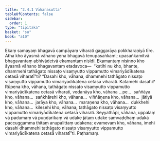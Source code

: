```yaml
---
title: "2.4.1 Vāhanasutta"
tableOfContents: false
sidebar:
  order: 1
type: "tipitaka"
basket: "su"
book: "a10"
---
```



<DynamicBreadcrumb />

<Division number="81" book="a10">

<Paragraph number="610" book="a10">
Ekaṃ samayaṃ bhagavā campāyaṃ viharati gaggarāya pokkharaṇiyā tīre. Atha kho āyasmā vāhano yena bhagavā tenupasaṅkami; upasaṅkamitvā bhagavantaṃ abhivādetvā ekamantaṃ nisīdi. Ekamantaṃ nisinno kho āyasmā vāhano bhagavantaṃ etadavoca—  “katihi nu kho, bhante, dhammehi tathāgato nissaṭo visaṃyutto vippamutto vimariyādīkatena cetasā viharatī”ti?
</Paragraph>

<Paragraph number="611" book="a10">
“Dasahi kho, vāhana, dhammehi tathāgato nissaṭo visaṃyutto vippamutto vimariyādīkatena cetasā viharati. Katamehi dasahi? Rūpena kho, vāhana, tathāgato nissaṭo visaṃyutto vippamutto vimariyādīkatena cetasā viharati, vedanāya kho, vāhana …pe…  saññāya kho, vāhana…  saṅkhārehi kho, vāhana…  viññāṇena kho, vāhana…  jātiyā kho, vāhana…  jarāya kho, vāhana…  maraṇena kho, vāhana…  dukkhehi kho, vāhana…  kilesehi kho, vāhana, tathāgato nissaṭo visaṃyutto vippamutto vimariyādīkatena cetasā viharati. Seyyathāpi, vāhana, uppalaṃ vā padumaṃ vā puṇḍarīkaṃ vā udake jātaṃ udake saṃvaḍḍhaṃ udakā paccuggamma ṭhitaṃ anupalittaṃ udakena; evamevaṃ kho, vāhana, imehi dasahi dhammehi tathāgato nissaṭo visaṃyutto vippamutto vimariyādīkatena cetasā viharatī”ti.

</Paragraph>
</Division>

<Paragraph number="612" type="center" book="a10">
Paṭhamaṃ.
</Paragraph>